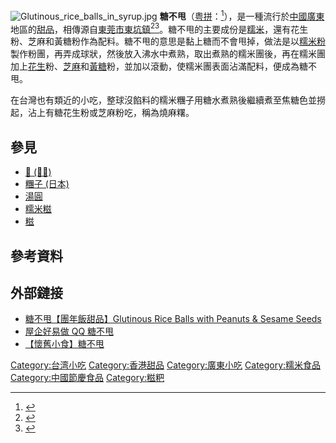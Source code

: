 {{Incomplete|time=2020-10-14}}
{{CJK-New-Char|25EF5}}
[[File:Glutinous_rice_balls_in_syrup.jpg|thumb]]
'''糖不甩'''（[[粤拼|粤拼]]：{{lang|yue-Latn|tong<sup>4</sup>bat<sup>1</sup>lat<sup>1</sup>}}<ref>{{cite web|title=广东话百科：元宵节你会吃“糖不甩”吗？|url=http://m.xinhuanet.com/gd/2018-03/02/c_1122471922.htm|date=2018-03-02|website=新华网|accessdate=2019-11-11|archive-date=2018-03-26|archive-url=https://web.archive.org/web/20180326080050/http://m.xinhuanet.com/gd/2018-03/02/c_1122471922.htm|dead-url=yes}}</ref>），是一種流行於[[中國|中國]][[廣東|廣東]]地區的[[甜品|甜品]]，相傳源自[[東莞市|東莞市]][[東坑鎮_(東莞市)|東坑鎮]]<ref name=東坑「糖不甩」黏著濃濃鄉情
>{{cite news|title=東坑「糖不甩」黏著濃濃鄉情|url=http://paper.wenweipo.com/2012/02/28/zt1202280006.htm|accessdate=2021-10-22|newspaper=《[[文匯報_(香港)|文匯報]]》|date=2012-02-28|archive-date=2021-10-21|archive-url=https://web.archive.org/web/20211021165037/http://paper.wenweipo.com/2012/02/28/zt1202280006.htm|dead-url=no}}</ref><ref>{{cite web|url=http://www.dg.gov.cn/zjdz/whdz/dztc/content/post_299348.html|title=东坑糖不甩|accessdate=2021年10月22日|publisher=东莞市人民政府网站|language=zh-CN|archive-date=2021年10月21日|archive-url=https://web.archive.org/web/20211021230057/http://www.dg.gov.cn/zjdz/whdz/dztc/content/post_299348.html|dead-url=no}}</ref>。糖不甩的主要成份是[[糯米|糯米]]，還有花生粉、芝麻和黃糖粉作為配料。糖不甩的意思是黏上糖而不會甩掉，做法是以[[糯米粉|糯米粉]]製作粉團，再弄成球狀，然後放入沸水中煮熟，取出煮熟的糯米團後，再在糯米團加上[[花生|花生]]粉、[[芝麻|芝麻]]和[[黃糖|黃糖]]粉，並加以滾動，使糯米團表面沾滿配料，便成為糖不甩。

在台灣也有類近的小吃，整球沒餡料的糯米糰子用糖水煮熟後繼續煮至焦糖色並撈起，沾上有糖花生粉或芝麻粉吃，稱為燒麻糬。

==參見==
*[[𥻵_(福州)|𥻵 (福州)]]
*[[糰子_(日本)|糰子 (日本)]]
*[[湯圓|湯圓]]
*[[糯米糍|糯米糍]]
*[[糍|糍]]

== 參考資料 ==
{{reflist}}

== 外部鏈接 ==
*[http://www.christinesrecipes.com/2010/02/glutinous-rice-balls-with-peanuts.html 糖不甩【團年飯甜品】Glutinous Rice Balls with Peanuts & Sesame Seeds]{{Wayback|url=http://www.christinesrecipes.com/2010/02/glutinous-rice-balls-with-peanuts.html |date=20180201192917 }}
*[https://hk.lifestyle.appledaily.com/etw/magazine/article/20161012/3_55766558/%E6%B9%AF%E6%B0%B4%E9%81%94%E4%BA%BANatalie-%E5%B1%8B%E4%BC%81%E5%A5%BD%E6%98%93%E5%81%9A-QQ-%E7%B3%96%E4%B8%8D%E7%94%A9 屋企好易做 QQ 糖不甩]{{Wayback|url=https://hk.lifestyle.appledaily.com/etw/magazine/article/20161012/3_55766558/%E6%B9%AF%E6%B0%B4%E9%81%94%E4%BA%BANatalie-%E5%B1%8B%E4%BC%81%E5%A5%BD%E6%98%93%E5%81%9A-QQ-%E7%B3%96%E4%B8%8D%E7%94%A9 |date=20180202130533 }}
*[http://lifestyle.etnet.com.hk/column/index.php/leisure/homecooking/48509 【懷舊小食】糖不甩]{{Wayback|url=http://lifestyle.etnet.com.hk/column/index.php/leisure/homecooking/48509 |date=20180201192955 }}

[[Category:台湾小吃|Category:台湾小吃]]
[[Category:香港甜品|Category:香港甜品]]
[[Category:廣東小吃|Category:廣東小吃]]
[[Category:糯米食品|Category:糯米食品]]
[[Category:中國節慶食品|Category:中國節慶食品]]
[[Category:糍粑|Category:糍粑]]